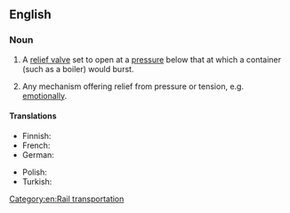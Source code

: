 {{also|safety-valve}}
==English==

===Noun===
{{wikipedia}}
{{en-noun}}

# A [[relief valve]] set to open at a [[pressure]] below that at which a container (such as a boiler) would burst.
# {{lb|en|figurative}} Any mechanism offering relief from pressure or tension, e.g. [[emotional]]ly.

====Translations====
{{trans-top|a relief valve set to open at a pressure below that at which a container would burst}}
* Finnish: {{t+|fi|varoventtiili}}
* French: {{t|fr|soupape de sécurité}}
* German: {{t|de|Sicherheitsventil|n}}
{{trans-mid}}
* Polish: {{t-check|pl|[[zawór]] [[bezpieczeństwa]]|m}} <!-- was "zawór bezpieczeństwa" - assumed sum-of-parts; if an idiom, remove the wikilinks to the individual words. see [[User:Kephir/gadgets/xte#Translation_fixing]] -->
* Turkish: {{t|tr|emniyet supabı}}
{{trans-bottom}}

[[Category:en:Rail transportation]]